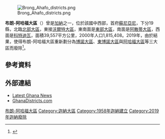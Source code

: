 {{NoteTA
|G1=Country
}}
{{Infobox settlement
| name                    = 布朗-阿哈福大區
| settlement_type         = 大區
| image_map               = Ghana-Brong-Ahafo.png
| subdivision_type        = 國家
| subdivision_name        = 迦納
| seat_type               = 首府
| seat                    = [[蘇尼亞尼|蘇尼亞尼]]
| parts_type = 縣區
| parts = 19縣區
| unit_pref               = Metric
| area_footnotes          = (10個地區中第2位)
| area_total_km2          = 39557
| population_footnotes    = (10個地區中第6位)
| population_as_of        = 2000年
| population_total        = 1815408
| population_density_km2  = auto
| blank_name = [[ISO_3166-2|ISO 3166-2]]
| blank_info = GH-BA
}}

[[File:Brong_Ahafo_districts.png|thumb]]

'''布朗-阿哈福大區'''（{{lang-en|Brong-Ahafo Region}}）曾是[[加納|加納]]{{le|大區 (迦納)|Regions of Ghana|大區}}之一，位於該國中西部，首府[[蘇尼亞尼|蘇尼亞尼]]，下分19縣，北臨[[北部大區_(加納)|北部大區]]，東接[[沃爾特大區|沃爾特大區]]，東南面是[[東部大區_(加納)|東部大區]]，南面是[[阿散蒂大區|阿散蒂大區]]，西面是[[科特迪瓦|科特迪瓦]]，面積39,557平方公里，2000年人口1,815,408。2019年，由於{{le|2018年迦納新大區公民投票|2018 Ghanaian new regions referendum}}結果，使得布朗-阿哈福大區重新劃分為[[博諾大區|博諾大區]]、[[東博諾大區|東博諾大區]]與[[阿哈福大區|阿哈福大區]]等三大區而廢除<ref>{{Cite web|url=https://www.graphic.com.gh/news/general-news/ghana-news-former-brong-ahafo-region-to-mark-60th-anniversary.html|title=Former Brong Ahafo Region to mark 60th anniversary|date=23 August 2019|last=Ali|first=Biiya Mukusah|website=www.graphic.com.gh|access-date=2019-08-23|archive-date=2021-12-07|archive-url=https://web.archive.org/web/20211207115724/https://www.graphic.com.gh/news/general-news/ghana-news-former-brong-ahafo-region-to-mark-60th-anniversary.html}}</ref>。

==參考資料==
{{Reflist}}

== 外部連結 ==
* [http://www.vibeghana.com Latest Ghana News ] {{Wayback|url=http://www.vibeghana.com/ |date=20210129211258 }}
* [https://web.archive.org/web/20051220143612/http://www.ghanadistricts.com/index.asp GhanaDistricts.com]

{{迦納大區}}
{{Authority control}}

{{DEFAULTSORT:Brong-Ahafo}}
[[Category:布朗-阿哈福大區|]]
[[Category:迦納大區|Category:迦納大區]]
[[Category:1958年迦納建立|Category:1958年迦納建立]]
[[Category:2019年迦納廢除|Category:2019年迦納廢除]]

{{Ghana-geo-stub}}